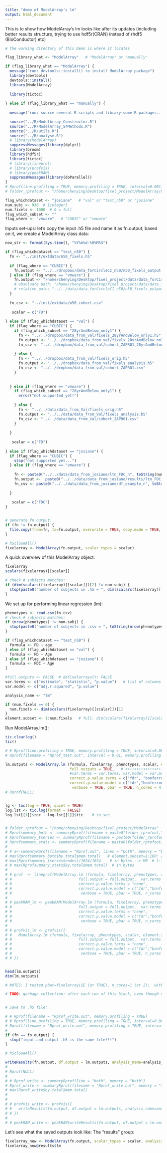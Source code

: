 ```yaml
---
title: "demo of ModelArray's lm"
output: html_document
---
```

<!-- # ```{r setup, include = fixelarrayLSE} -->
<!-- # knitr::opts_chunk$set(eval = fixelarrayLSE, cache = TRUE)   # save the cache -->
<!-- # ``` -->
This is to show how ModelArray's lm looks like after its updates (including better results structure, trying to use hdf5r(CRAN) instead of rhdf5 (BioConductor) etc)
```r
# the working directory of this Demo is where it locates

flag_library_what <- "ModelArray"   # "ModelArray" or "manually"

if (flag_library_what == "ModelArray") {
  message("run: devtools::install() to install ModelArray package")
  library(devtools)
  devtools::install()
  library(ModelArray)
  
  library(tictoc)
  
} else if (flag_library_what == "manually") {
  
  message("run: source several R scripts and library some R packages...")

  source("../R/ModelArray_Constructor.R")
  source("../R/ModelArray_S4Methods.R")
  source("../R/utils.R")
  source("../R/analyse.R")
  # library(ModelArray)
  suppressMessages(library(dplyr))
  library(broom)
  library(hdf5r)
  library(tictoc)
  # library(lineprof)
  # library(profvis)
  # library(peakRAM)
  suppressMessages(library(doParallel))
}
# Rprof(line.profiling = TRUE, memory.profiling = TRUE, interval=0.001) 
# folder_rprofout <- "/home/chenying/Desktop/fixel_project/ModelArray/notebooks"

flag_whichdataset <- "josiane"   # "val" or "test_n50" or "josiane"
num.subj <- 938  # [integer]   
num.fixels <- 1000  # 0 = full 
flag_which_subset <- ""
flag_where <- "vmware"   # "CUBIC" or "vmware"
```
Inputs set-ups: let's copy the input .h5 file and name it as fn.output; based on it, we create a ModelArray class data:
```r
now_str <- format(Sys.time(), "%Y%m%d-%H%M%S")

if (flag_whichdataset == "test_n50") {
  fn <- "../inst/extdata/n50_fixels.h5"
  
  if (flag_where == "CUBIC") {
    fn.output <- "../../dropbox/data_forCircleCI_n50/n50_fixels_output.h5"
  } else if (flag_where == "vmware") {
    fn.output <- "/home/chenying/Desktop/fixel_project/data/data_forCircleCI_n50/n50_fixels_output.h5"  
    # absoluate path: "/home/chenying/Desktop/fixel_project/data/data_forCircleCI_n50/n50_fixels_output.h5";  
    # relative path: "../../data/data_forCircleCI_n50/n50_fixels_output.h5"
  }
  
  fn_csv <- "../inst/extdata/n50_cohort.csv"
  
   scalar = c("FD")
  
} else if (flag_whichdataset == "val") {
  if (flag_where == "CUBIC") {
    if (flag_which_subset == "28yrAndBelow_only1") {
      fn <- "../../dropbox/data_from_val/fixels_28yrAndBelow_only1.h5"
      fn.output <- "../../dropbox/data_from_val/fixels_28yrAndBelow_only1_analysis.h5"
      fn_csv <- "../../dropbox/data_from_val/cohort_ZAPR01_28yrAndBelow_only1.csv"
      
    } else {
      fn <- "../../dropbox/data_from_val/fixels_orig.h5"
      fn.output <- "../../dropbox/data_from_val/fixels_analysis.h5"
      fn_csv <- "../../dropbox/data_from_val/cohort_ZAPR01.csv"
    }
    
      
  } else if (flag_where == "vmware") {
    if (flag_which_subset == "28yrAndBelow_only1") {
      error("not supported yet!")
      
    } else {
      fn <- "../../data/data_from_Val/fixels_orig.h5"
      fn.output <- "../../data/data_from_Val/fixels_analysis.h5"
      fn_csv <- "../../data/data_from_Val/cohort_ZAPR01.csv"
    }
    
  }
  
   scalar = c("FD")
  
} else if (flag_whichdataset == "josiane") {
  if (flag_where == "CUBIC") {
    stop("not supported yet...")
  } else if (flag_where == "vmware") {
    
    fn <- paste0("../../data/data_from_josiane/ltn_FDC_n", toString(num.subj), ".h5")
    fn.output <-  paste0("../../data/data_from_josiane/results/ltn_FDC_n", toString(num.subj), "_wResults_nfixel-",toString(num.fixels), "_",now_str, ".h5")
    fn_csv <- paste0("../../data/data_from_josiane/df_example_n", toString(num.subj), ".csv")
    
  }
  
   scalar = c("FDC")
}


# generate fn.output:
if (fn != fn.output) {
  file.copy(from=fn, to=fn.output, overwrite = TRUE, copy.mode = TRUE, copy.date = TRUE)   # , recursive = TRUE
}

# h5closeAll()
fixelarray <- ModelArray(fn.output, scalar_types = scalar)
```
<!-- Let's create a H5File to access the output .h5 file: -->
<!-- ```{r} -->
<!-- fn.output.h5 <- H5File$new(fn.output, mode="a")    # open; "a": creates a new file or opens an existing one for read/write -->
<!-- fn.output.h5 -->

<!-- fixelarray <-  ModelArray(fn) # TODO: error with fixelarray <- ModelArray(fn.output)  ??? -->
<!-- ``` -->
A quick overview of this ModelArray object:
```r
fixelarray
scalars(fixelarray)[[scalar]]

# check # subjects matches:
if (dim(scalars(fixelarray)[[scalar]])[2] != num.subj) {
  stop(paste0("number of subjects in .h5 = ", dim(scalars(fixelarray)[[scalar]])[2], ", is not equal to entered number = ", toString(num.subj)))
}
```

We set up for performing linear regression (lm):
```r
phenotypes <- read.csv(fn_csv)
# check # subjects matches:
if (nrow(phenotypes) != num.subj) {
  stop(paste0("number of subjects in .csv = ", toString(nrow(phenotypes)), ", is not equal to entered number = ", toString(num.subj)))
}

if (flag_whichdataset == "test_n50") {
  formula <- FD ~ age
} else if (flag_whichdataset == "val") {
  formula <- FD ~ Age
} else if (flag_whichdataset == "josiane") {
  formula <- FDC ~ Age
}

#full.outputs <- FALSE  # defixelarrayult: FALSE
var.terms <- c("estimate", "statistic", "p.value")   # list of columns to keep  | , "std.error","statistic"
var.model <- c("adj.r.squared", "p.value")

analysis_name <- "lm"

if (num.fixels == 0) {
  num.fixels <- dim(scalars(fixelarray)[[scalar]])[1]
}
element.subset <- 1:num.fixels   # full: dim(scalars(fixelarray)[[scalar]])[1]
```

Run ModelArray.lm():
```r
tic.clearlog()
tic()

# # Rprof(line.profiling = TRUE, memory.profiling = TRUE, interval=0.001) 
# Rprof(filename = "Rprof_test.out", interval = 0.01, memory.profiling = TRUE)   # interval = 0.001

lm.outputs <- ModelArray.lm (formula, fixelarray, phenotypes, scalar, element.subset = element.subset, 
                             full.outputs = TRUE,   # +++++++++++++++++++++
                             #var.terms = var.terms, var.model = var.model, 
                             correct.p.value.terms = c("fdr", "bonferroni"),
                             correct.p.value.model = c("fdr","bonferroni"),
                              verbose = TRUE, pbar = TRUE, n_cores = 4)  # , na.action="na.fixelarrayil"
# Rprof(NULL)


lg <- toc(log = TRUE, quiet = TRUE)
log.lst <- tic.log(format = FALSE)
log.lst[[1]]$toc - log.lst[[1]]$tic    # in sec


# folder_rprofout = "/home/chenying/Desktop/fixel_project/ModelArray"
# Rprofsummary_both <- summaryRprof(filename = paste0(folder_rprofout,"/","Rprof_test.out"), memory = "both")
# Rprofsummary_tseries <- summaryRprof(filename = paste0(folder_rprofout,"/","Rprof_test.out"), memory = "tseries")
# Rprofsummary_stats <- summaryRprof(filename = paste0(folder_rprofout,"/","Rprof_test.out"), memory = "stats")
# 
# # a<-summaryRprof(filename = "Rprof.out", lines = "both", memory = "both")   
# max(Rprofsummary_both$by.total$mem.total)   # element.subset=1:100: 27.0MB BUT object.size of fixelarray (15.5KB) and phenotypes (11.3KB); 1:1000 = 42.5MB BUT object.size(lm.outputs)=90KB, even object.size(fits)=184KB
# max(Rprofsummary_tseries$nodes)/1024/1024    # in bytes --> MB  # 1:1000: max=502MB; median=0.0834198 MB; mean=2.180295 MB
# # max(Rprofsummary_stats$by.total$mem.total)  # in bytes
# 
# # prof  <- lineprof(ModelArray.lm (formula, fixelarray, phenotypes, scalar, element.subset = element.subset, 
# #                              full.output = full.output,  var.terms = var.terms, var.model = var.model, 
# #                              correct.p.value.terms = "none",
# #                              correct.p.value.model = c("fdr","bonferroni"),
# #                               verbose = TRUE, pbar = TRUE, n_cores = 2))
# 
# # peakRAM_lm <- peakRAM(ModelArray.lm (formula, fixelarray, phenotypes, scalar, element.subset = element.subset, 
# #                              full.output = full.output,  var.terms = var.terms, var.model = var.model, 
# #                              correct.p.value.terms = "none",
# #                              correct.p.value.model = c("fdr","bonferroni"),
# #                               verbose = TRUE, pbar = TRUE, n_cores = 2))
# 
# # profvis_lm <- profvis({
# #   ModelArray.lm (formula, fixelarray, phenotypes, scalar, element.subset = element.subset,
# #                              full.output = full.output,  var.terms = var.terms, var.model = var.model,
# #                              correct.p.value.terms = "none",
# #                              correct.p.value.model = c("fdr","bonferroni"),
# #                               verbose = TRUE, pbar = TRUE, n_cores = 2)
# # })


head(lm.outputs)
dim(lm.outputs)

# NOTES: I tested pbar=fixelarrayLSE (or TRUE), n_cores=1 (or 2);  with one fixel #6: same with directly calling lm

# TODO: garbage collection: after each run of this block, even though matrix is overwritten, the size keeps adding... This is probably related to hdf5's deleting does not shrink the file's size.... So we should close the file, and do garbage cleaning.


# Save to .h5 file:

# # Rprof(filename = "Rprof_write.out", memory.profiling = TRUE)
# # Rprof(line.profiling = TRUE, memory.profiling = TRUE, interval=0.001)
# Rprof(filename = "Rprof_write.out", memory.profiling = TRUE, interval=0.001)
# 
if (fn == fn.output) {
  stop("input and output .h5 is the same file!!!")
}

# h5closeAll()

writeResults(fn.output, df.output = lm.outputs, analysis_name=analysis_name, overwrite=TRUE)
# 
# Rprof(NULL)
# 
# # Rprof_write <- summaryRprof(line = "both", memory = "both")
# Rprof_write <- summaryRprof(filename = "Rprof_write.out", memory = "tseries")
# max(Rprof_write$by.total$mem.total)
# 
# 
# # profvis_write <- profvis({
# #   writeResults(fn.output, df.output = lm.outputs, analysis_name=analysis_name, overwrite=TRUE)
# # })
# 
# # peakRAM_write <- peakRAM(writeResults(fn.output, df.output = lm.outputs, analysis_name=analysis_name, overwrite=TRUE))


```
<!-- Test writing results with string -->
<!-- ```{r} -->
<!-- df <- data.frame(a = 1:5, b = c("type1","type2", "type1","type2","type3")) -->
<!-- writeResults.enh(fn.output, df.output = df, analysis_name="test", overwrite=TRUE)     # tested, good -->

<!-- # results.analysis.grp[["lut_forcol2"]][1:3] -->
<!-- ``` -->

Let's see what the saved outputs look like: The "results" group:
```r
fixelarray_new <- ModelArray(fn.output, scalar_types = scalar, analysis_names = c("lm"))
fixelarray_new@results$lm
```